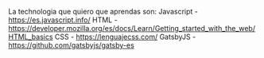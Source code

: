 La technologia que quiero que aprendas son:
Javascript - https://es.javascript.info/
HTML - https://developer.mozilla.org/es/docs/Learn/Getting_started_with_the_web/HTML_basics
CSS - https://lenguajecss.com/
GatsbyJS - https://github.com/gatsbyjs/gatsby-es